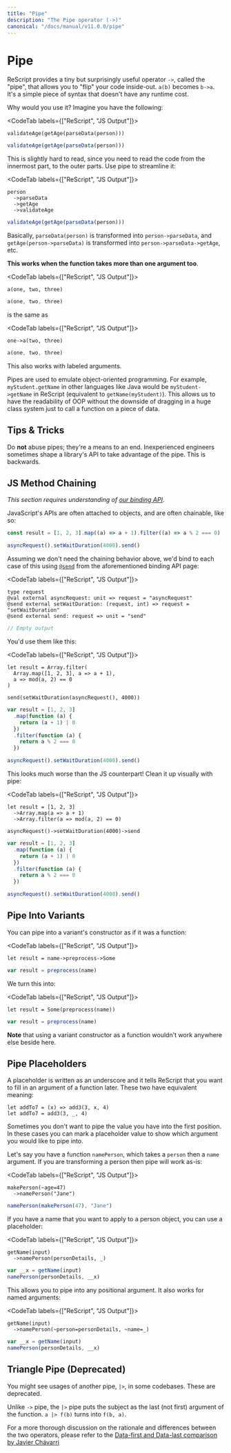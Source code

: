 ```yaml
---
title: "Pipe"
description: "The Pipe operator (->)"
canonical: "/docs/manual/v11.0.0/pipe"
---
```


# Pipe

ReScript provides a tiny but surprisingly useful operator `->`, called the "pipe", that allows you to "flip" your code inside-out. `a(b)` becomes `b->a`. It's a simple piece of syntax that doesn't have any runtime cost.

Why would you use it? Imagine you have the following:

<CodeTab labels={["ReScript", "JS Output"]}>

```res
validateAge(getAge(parseData(person)))
```

```js
validateAge(getAge(parseData(person)))
```

</CodeTab>

This is slightly hard to read, since you need to read the code from the innermost part, to the outer parts. Use pipe to streamline it:

<CodeTab labels={["ReScript", "JS Output"]}>

```res
person
  ->parseData
  ->getAge
  ->validateAge
```

```js
validateAge(getAge(parseData(person)))
```

</CodeTab>

Basically, `parseData(person)` is transformed into `person->parseData`, and `getAge(person->parseData)` is transformed into `person->parseData->getAge`, etc.

**This works when the function takes more than one argument too**.

<CodeTab labels={["ReScript", "JS Output"]}>

```res
a(one, two, three)
```

```js
a(one, two, three)
```

</CodeTab>

is the same as

<CodeTab labels={["ReScript", "JS Output"]}>

```res
one->a(two, three)
```

```js
a(one, two, three)
```

</CodeTab>

This also works with labeled arguments.

Pipes are used to emulate object-oriented programming. For example, `myStudent.getName` in other languages like Java would be `myStudent->getName` in ReScript (equivalent to `getName(myStudent)`). This allows us to have the readability of OOP without the downside of dragging in a huge class system just to call a function on a piece of data.

## Tips & Tricks

Do **not** abuse pipes; they're a means to an end. Inexperienced engineers sometimes shape a library's API to take advantage of the pipe. This is backwards.

## JS Method Chaining

_This section requires understanding of [our binding API](bind-to-js-function.md#object-method)_.

JavaScript's APIs are often attached to objects, and are often chainable, like so:

```js
const result = [1, 2, 3].map((a) => a + 1).filter((a) => a % 2 === 0)

asyncRequest().setWaitDuration(4000).send()
```

Assuming we don't need the chaining behavior above, we'd bind to each case of this using [`@send`](/syntax-lookup#send-decorator) from the aforementioned binding API page:

<CodeTab labels={["ReScript", "JS Output"]}>

```res prelude
type request
@val external asyncRequest: unit => request = "asyncRequest"
@send external setWaitDuration: (request, int) => request = "setWaitDuration"
@send external send: request => unit = "send"
```

```js
// Empty output
```

</CodeTab>

You'd use them like this:

<CodeTab labels={["ReScript", "JS Output"]}>

```res example
let result = Array.filter(
  Array.map([1, 2, 3], a => a + 1),
  a => mod(a, 2) == 0
)

send(setWaitDuration(asyncRequest(), 4000))
```

```js
var result = [1, 2, 3]
  .map(function (a) {
    return (a + 1) | 0
  })
  .filter(function (a) {
    return a % 2 === 0
  })

asyncRequest().setWaitDuration(4000).send()
```

</CodeTab>

This looks much worse than the JS counterpart! Clean it up visually with pipe:

<CodeTab labels={["ReScript", "JS Output"]}>

```res example
let result = [1, 2, 3]
  ->Array.map(a => a + 1)
  ->Array.filter(a => mod(a, 2) == 0)

asyncRequest()->setWaitDuration(4000)->send
```

```js
var result = [1, 2, 3]
  .map(function (a) {
    return (a + 1) | 0
  })
  .filter(function (a) {
    return a % 2 === 0
  })

asyncRequest().setWaitDuration(4000).send()
```

</CodeTab>

## Pipe Into Variants

You can pipe into a variant's constructor as if it was a function:

<CodeTab labels={["ReScript", "JS Output"]}>

```res
let result = name->preprocess->Some
```

```js
var result = preprocess(name)
```

</CodeTab>

We turn this into:

<CodeTab labels={["ReScript", "JS Output"]}>

```res
let result = Some(preprocess(name))
```

```js
var result = preprocess(name)
```

</CodeTab>

**Note** that using a variant constructor as a function wouldn't work anywhere else beside here.

## Pipe Placeholders

A placeholder is written as an underscore and it tells ReScript that you want to fill in an argument of a function later. These two have equivalent meaning:

```res
let addTo7 = (x) => add3(3, x, 4)
let addTo7 = add3(3, _, 4)
```

Sometimes you don't want to pipe the value you have into the first position. In these cases you can mark a placeholder value to show which argument you would like to pipe into.

Let's say you have a function `namePerson`, which takes a `person` then a `name` argument. If you are transforming a person then pipe will work as-is:

<CodeTab labels={["ReScript", "JS Output"]}>

```res
makePerson(~age=47)
  ->namePerson("Jane")
```

```js
namePerson(makePerson(47), "Jane")
```

</CodeTab>

If you have a name that you want to apply to a person object, you can use a placeholder:

<CodeTab labels={["ReScript", "JS Output"]}>

```res
getName(input)
  ->namePerson(personDetails, _)
```

```js
var __x = getName(input)
namePerson(personDetails, __x)
```

</CodeTab>

This allows you to pipe into any positional argument. It also works for named arguments:

<CodeTab labels={["ReScript", "JS Output"]}>

```res
getName(input)
  ->namePerson(~person=personDetails, ~name=_)
```

```js
var __x = getName(input)
namePerson(personDetails, __x)
```

</CodeTab>

## Triangle Pipe (Deprecated)

You might see usages of another pipe, `|>`, in some codebases. These are deprecated.

Unlike `->` pipe, the `|>` pipe puts the subject as the last (not first) argument of the function. `a |> f(b)` turns into `f(b, a)`.

For a more thorough discussion on the rationale and differences between the two operators, please refer to the [Data-first and Data-last comparison by Javier Chávarri](https://www.javierchavarri.com/data-first-and-data-last-a-comparison/)
